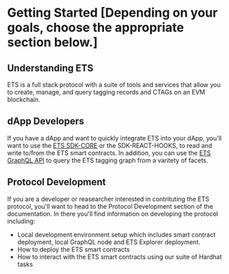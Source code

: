 # Getting Started [Depending on your goals, choose the appropriate section below.]

## Understanding ETS

ETS is a full stack protocol with a suite of tools and services that allow you to create, manage, and query tagging records and CTAGs on an EVM blockchain.

## dApp Developers
If you have a dApp and want to quickly integrate ETS into your dApp, you'll want to use the [ETS SDK-CORE](https://github.com/ethereum-tag-service/ets-sdk) or the SDK-REACT-HOOKS, to read and write to/from the ETS smart contracts. In addition, you can use the [ETS GraphQL API](https://github.com/ethereum-tag-service/ets-graphql-api) to query the ETS tagging graph from a varitety of facets.

## Protocol Development
If you are a developer or reasearcher interested in contrituting the ETS protocol, you'll want to head to the Protocol Development section of the documentation. In there you'll find information on developing the protocol including:

- Local development environment setup which includes smart contract deployment, local GraphQL node and ETS Explorer deployment.
- How to deploy the ETS smart contracts
- How to interact with the ETS smart contracts using our suite of Hardhat tasks
